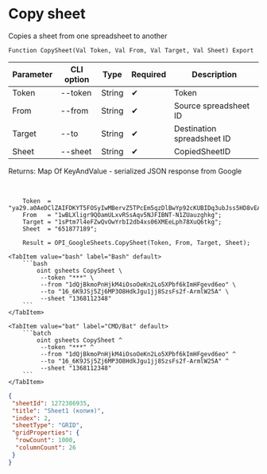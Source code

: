 ﻿---
sidebar_position: 3
---


# Copy sheet
 Copies a sheet from one spreadsheet to another



`Function CopySheet(Val Token, Val From, Val Target, Val Sheet) Export`

  | Parameter | CLI option | Type | Required | Description |
  |-|-|-|-|-|
  | Token | --token | String | &#x2714; | Token |
  | From | --from | String | &#x2714; | Source spreadsheet ID |
  | Target | --to | String | &#x2714; | Destination spreadsheet ID |
  | Sheet | --sheet | String | &#x2714; | CopiedSheetID |

  
  Returns:  Map Of KeyAndValue - serialized JSON response from Google

<br/>




```bsl title="1C:Enterprise/OneScript code example"
    Token  = "ya29.a0AeDClZAIFDKYT5FOSyIwMBervZ5TPcEm5qzDlBwYp92cKUBIDq3ubJss5HD8vEAGTlgmWaVCdgtQ1ecN26ZrdtERlCJCaR2fiiTFGXKs-...";
    From   = "1wBLXligr9QOamULxvRSsAqv5NJFIBNT-N1ZUauzghkg";
    Target = "1sPtm7l4eFZwQvOwYrbI2db4xs06XMEeLph78XuQ6tkg";
    Sheet  = "651877189";

    Result = OPI_GoogleSheets.CopySheet(Token, From, Target, Sheet);
```
 

 <Tabs>
  
    <TabItem value="bash" label="Bash" default>
        ```bash
            oint gsheets CopySheet \
             --token "***" \
             --from "1dQjBkmoPnHjkM4iOsoOeKn2Lo5XPbf6kImHFgevd6eo" \
             --to "16_6K9JSj5Zj6MP3O8HdkJgu1jj8SzsFs2f-ArmlW25A" \
             --sheet "1368112348"
        ```
    </TabItem>
  
    <TabItem value="bat" label="CMD/Bat" default>
        ```batch
            oint gsheets CopySheet ^
             --token "***" ^
             --from "1dQjBkmoPnHjkM4iOsoOeKn2Lo5XPbf6kImHFgevd6eo" ^
             --to "16_6K9JSj5Zj6MP3O8HdkJgu1jj8SzsFs2f-ArmlW25A" ^
             --sheet "1368112348"
        ```
    </TabItem>
</Tabs>


```json title="Result"
{
 "sheetId": 1272386935,
 "title": "Sheet1 (копия)",
 "index": 2,
 "sheetType": "GRID",
 "gridProperties": {
  "rowCount": 1000,
  "columnCount": 26
 }
}
```
